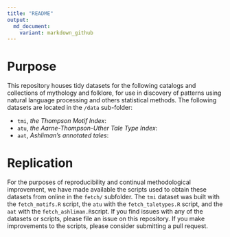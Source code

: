 ```yaml
---
title: "README"
output: 
  md_document:
    variant: markdown_github
---
```


# Purpose

This repository houses tidy datasets for the following catalogs and collections of mythology and folklore, for use in discovery of patterns using natural language processing and others statistical methods.  The following datasets are located in the `/data` sub-folder:

- `tmi`, *the Thompson Motif Index*:
- `atu`, *the Aarne-Thompson-Uther Tale Type Index*:
- `aat`, *Ashliman's annotated tales*:

# Replication

For the purposes of reproducibility and continual methodological improvement, we have made available the scripts used to obtain these datasets from online in the `fetch/` subfolder.  The `tmi` dataset was built with the `fetch_motifs.R` script, the `atu` with the `fetch_taletypes.R` script, and the `aat` with the `fetch_ashliman.R`script.  If you find issues with any of the datasets or scripts, please file an issue on this repository.  If you make improvements to the scripts, please consider submitting a pull request.

